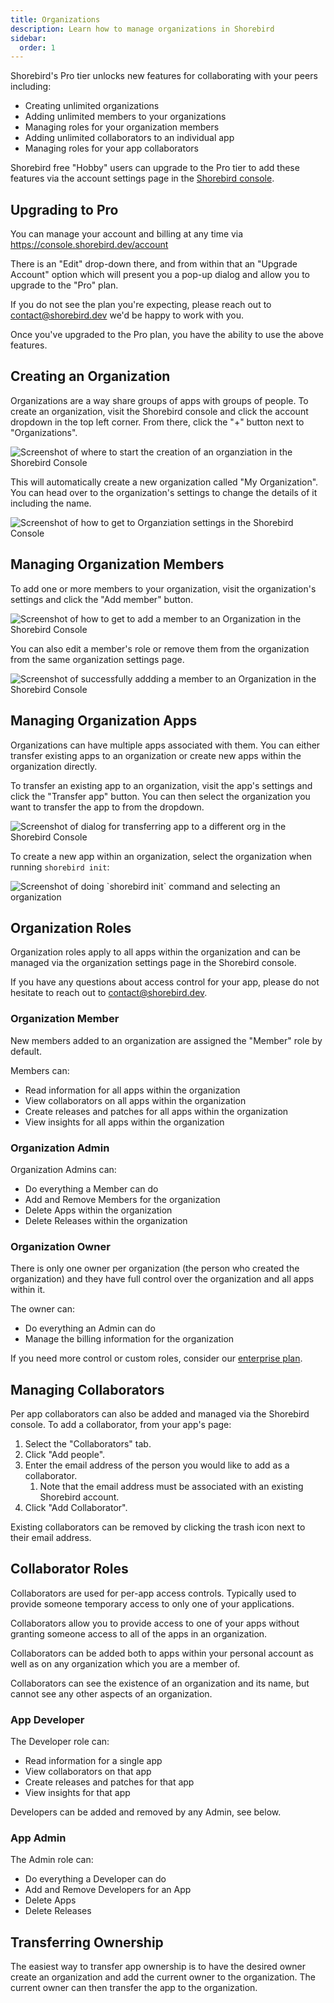 ```yaml
---
title: Organizations
description: Learn how to manage organizations in Shorebird
sidebar:
  order: 1
---
```



Shorebird's Pro tier unlocks new features for collaborating with your peers
including:

- Creating unlimited organizations
- Adding unlimited members to your organizations
- Managing roles for your organization members
- Adding unlimited collaborators to an individual app
- Managing roles for your app collaborators

Shorebird free "Hobby" users can upgrade to the Pro tier to add these features
via the account settings page in the
[Shorebird console](https://console.shorebird.dev/account).

## Upgrading to Pro

You can manage your account and billing at any time via
https://console.shorebird.dev/account

There is an "Edit" drop-down there, and from within that an "Upgrade Account"
option which will present you a pop-up dialog and allow you to upgrade to the
"Pro" plan.

If you do not see the plan you're expecting, please reach out to
contact@shorebird.dev we'd be happy to work with you.

Once you've upgraded to the Pro plan, you have the ability to use the above
features.

## Creating an Organization

Organizations are a way share groups of apps with groups of people. To create an
organization, visit the Shorebird console and click the account dropdown in the
top left corner. From there, click the "+" button next to "Organizations".

<Image
  src={createOrg}
  alt="Screenshot of where to start the creation of an organziation in the Shorebird Console"
/>

This will automatically create a new organization called "My Organization". You
can head over to the organization's settings to change the details of it
including the name.

<Image
  src={accessOrgSettings}
  alt="Screenshot of how to get to Organziation settings in the Shorebird Console"
/>

## Managing Organization Members

To add one or more members to your organization, visit the organization's
settings and click the "Add member" button.

<Image
  src={addMemberToOrg}
  alt="Screenshot of how to get to add a member to an Organization in the Shorebird Console"
/>

You can also edit a member's role or remove them from the organization from the
same organization settings page.

<Image
  src={completedAddMemberToOrg}
  alt="Screenshot of successfully addding a member to an Organization in the Shorebird Console"
/>

## Managing Organization Apps

Organizations can have multiple apps associated with them. You can either
transfer existing apps to an organization or create new apps within the
organization directly.

To transfer an existing app to an organization, visit the app's settings and
click the "Transfer app" button. You can then select the organization you want
to transfer the app to from the dropdown.

<Image
  src={transferAppToDifferentOrg}
  alt="Screenshot of dialog for transferring app to a different org in the Shorebird Console"
/>

To create a new app within an organization, select the organization when running
`shorebird init`:

<Image
  src={initWithOrg}
  alt="Screenshot of doing `shorebird init` command and selecting an organization"
/>

## Organization Roles

Organization roles apply to all apps within the organization and can be managed
via the organization settings page in the Shorebird console.

If you have any questions about access control for your app, please do not
hesitate to reach out to contact@shorebird.dev.

### Organization Member

New members added to an organization are assigned the "Member" role by default.

Members can:

- Read information for all apps within the organization
- View collaborators on all apps within the organization
- Create releases and patches for all apps within the organization
- View insights for all apps within the organization

### Organization Admin

Organization Admins can:

- Do everything a Member can do
- Add and Remove Members for the organization
- Delete Apps within the organization
- Delete Releases within the organization

### Organization Owner

There is only one owner per organization (the person who created the
organization) and they have full control over the organization and all apps
within it.

The owner can:

- Do everything an Admin can do
- Manage the billing information for the organization

If you need more control or custom roles, consider our
[enterprise plan](https://shorebird.dev/pricing).

## Managing Collaborators

Per app collaborators can also be added and managed via the Shorebird console.
To add a collaborator, from your app's page:

1. Select the "Collaborators" tab.
2. Click "Add people".
3. Enter the email address of the person you would like to add as a
   collaborator.
   1. Note that the email address must be associated with an existing Shorebird
      account.
4. Click "Add Collaborator".

Existing collaborators can be removed by clicking the trash icon next to their
email address.

## Collaborator Roles

Collaborators are used for per-app access controls. Typically used to provide
someone temporary access to only one of your applications.

Collaborators allow you to provide access to one of your apps without granting
someone access to all of the apps in an organization.

Collaborators can be added both to apps within your personal account as well as
on any organization which you are a member of.

Collaborators can see the existence of an organization and its name, but cannot
see any other aspects of an organization.

### App Developer

The Developer role can:

- Read information for a single app
- View collaborators on that app
- Create releases and patches for that app
- View insights for that app

Developers can be added and removed by any Admin, see below.

### App Admin

The Admin role can:

- Do everything a Developer can do
- Add and Remove Developers for an App
- Delete Apps
- Delete Releases

## Transferring Ownership

The easiest way to transfer app ownership is to have the desired owner create an
organization and add the current owner to the organization. The current owner
can then transfer the app to the organization.

